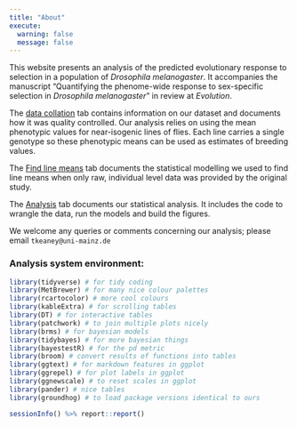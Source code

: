```yaml
---
title: "About"
execute:
  warning: false
  message: false
---
```


This website presents an analysis of the predicted evolutionary response to selection in a population of _Drosophila melanogaster_. It accompanies the manuscript "Quantifying the phenome-wide response to sex-specific selection in _Drosophila melanogaster_" in review at _Evolution_.

The [data collation](https://tomkeaney.github.io/Secondary_theorem_separate_sexes/Data_collation.html) tab contains information on our dataset and documents how it was quality controlled. Our analysis relies on using the mean phenotypic values for near-isogenic lines of flies. Each line carries a single genotype so these phenotypic means can be used as estimates of breeding values.

The [Find line means](https://tomkeaney.github.io/Secondary_theorem_separate_sexes/Get_line_means_from_raw_data.html) tab documents the statistical modelling we used to find line means when only raw, individual level data was provided by the original study.

The [Analysis](https://tomkeaney.github.io/Secondary_theorem_separate_sexes/Main_analysis.html) tab documents our statistical analysis. It includes the code to wrangle the data, run the models and build the figures. 

We welcome any queries or comments concerning our analysis; please email `tkeaney@uni-mainz.de`

### Analysis system environment:

```r
library(tidyverse) # for tidy coding
library(MetBrewer) # for many nice colour palettes
library(rcartocolor) # more cool colours
library(kableExtra) # for scrolling tables
library(DT) # for interactive tables
library(patchwork) # to join multiple plots nicely
library(brms) # for bayesian models
library(tidybayes) # for more bayesian things
library(bayestestR) # for the pd metric 
library(broom) # convert results of functions into tables
library(ggtext) # for markdown features in ggplot
library(ggrepel) # for plot labels in ggplot
library(ggnewscale) # to reset scales in ggplot 
library(pander) # nice tables
library(groundhog) # to load package versions identical to ours

sessionInfo() %>% report::report()
```

